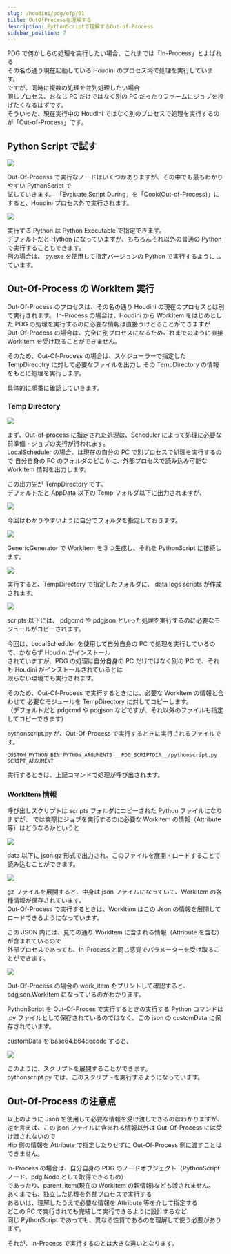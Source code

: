 ```yaml
---
slug: /houdini/pdg/ofp/01
title: OutOfProcessを理解する
description: PythonScriptで理解するOut-of-Process
sidebar_position: 7
---
```


PDG で何かしらの処理を実行したい場合、これまでは「In-Process」とよばれる  
その名の通り現在起動している Houdini のプロセス内で処理を実行しています。  
ですが、同時に複数の処理を並列処理したい場合  
同じプロセス、おなじ PC だけではなく別の PC だったりファームにジョブを投げたくなるはずです。  
そういった、現在実行中の Houdini ではなく別のプロセスで処理を実行するのが「Out-of-Process」です。

## Python Script で試す

![](https://gyazo.com/be3ce13febf944d6ff578cb85bfc3174.png)

Out-Of-Process で実行なノードはいくつかありますが、その中でも最もわかりやすい PythonScript で  
試していきます。
「Evaluate Script During」を「Cook(Out-of-Process)」にすると、Houdini プロセス外で実行されます。

![](https://gyazo.com/68ec56db1e404f9314c3f9cfa8a6f445.png)

実行する Python は Python Executable で指定できます。  
デフォルトだと Hython になっていますが、もちろんそれ以外の普通の Python で実行することもできます。  
例の場合は、 py.exe を使用して指定バージョンの Python で実行するようにしています。

## Out-Of-Process の WorkItem 実行

Out-Of-Process のプロセスは、その名の通り Houdini の現在のプロセスとは別で実行されます。
In-Process の場合は、Houdini から WorkItem をはじめとした PDG の処理を実行するのに必要な情報は直接うけとることができますが
Out-Of-Process の場合は、完全に別プロセスになるためこれまでのように直接 WorkItem を受け取ることができません。

そのため、Out-Of-Process の場合は、スケジューラーで指定した TempDirecotry に対して必要なファイルを出力し
その TempDirectory の情報をもとに処理を実行します。

具体的に順番に確認していきます。

### Temp Directory

![](https://gyazo.com/b1fe4ed02ca307395269f25bb2600b16.png)

まず、Out-of-process に指定された処理は、Scheduler によって処理に必要な前準備・ジョブの実行が行われます。  
LocalScheduler の場合、は現在の自分の PC で別プロセスで処理を実行するので
自分自身の PC のフォルダのどこかに、外部プロセスで読み込み可能な WorkItem 情報を出力します。

この出力先が TempDirectory です。  
デフォルトだと AppData 以下の Temp フォルダ以下に出力されますが、

![](https://gyazo.com/c48e978dcdf8295bf93c5c279780830d.png)

今回はわかりやすいように自分でフォルダを指定しておきます。

![](https://gyazo.com/3149a27058d7b07a81450e31c30ebbe5.png)

GenericGenerator で WorkItem を３つ生成し、それを PythonScript に接続します。

![](https://gyazo.com/a2815d6d6096120385200255b256d83e.png)

実行すると、TempDirectory で指定したフォルダに、 data logs scripts が作成されます。

![](https://gyazo.com/ba113222be5a433faa8bbef46c6dab71.png)

scripts 以下には、 pdgcmd や pdgjson といった処理を実行するのに必要なモジュールがコピーされます。

今回は、LocalScheduler を使用して自分自身の PC で処理を実行しているので、かならず Houdini がインストール  
されていますが、PDG の処理は自分自身の PC だけではなく別の PC で、それも Houdini がインストールされているとは  
限らない環境でも実行されます。

そのため、Out-Of-Process で実行するときには、必要な WorkItem の情報と合わせて
必要なモジュールを TempDirectory に対してコピーします。  
（デフォルトだと pdgcmd や pdgjson などですが、それ以外のファイルも指定してコピーできます）

pythonscript.py が、Out-Of-Process で実行するときに実行されるファイルです。

```
CUSTOM_PYTHON_BIN PYTHON_ARGUMENTS __PDG_SCRIPTDIR__/pythonscript.py SCRIPT_ARGUMENT
```

実行するときは、上記コマンドで処理が呼び出されます。

### WorkItem 情報

呼び出しスクリプトは scripts フォルダにコピーされた Python ファイルになりますが、
では実際にジョブを実行するのに必要な WorkItem の情報（Attribute 等）はどうなるかというと

![](https://gyazo.com/c83f0a657d0a81df567bc11dfd68c656.png)

data 以下に json.gz 形式で出力され、このファイルを展開・ロードすることで読み込むことができます。

![](https://gyazo.com/fd5779f9f0015b7878f46bc66bf8def9.png)

gz ファイルを展開すると、中身は json ファイルになっていて、WorkItem の各種情報が保存されています。  
Out-Of-Process で実行するときは、WorkItem はこの Json の情報を展開してロードできるようになっています。

この JSON 内には、見ての通り WorkItem に含まれる情報（Attribute を含む）が含まれているので  
外部プロセスであっても、In-Process と同じ感覚でパラメーターを受け取ることができます。

![](https://gyazo.com/7ac243b7d52e96a1753c7c063ab585b0.png)

Out-Of-Process の場合の work_item をプリントして確認すると、pdgjson.WorkItem になっているのがわかります。

PythonScript を Out-Of-Proces で実行するときの実行する Python コマンドは  
.py ファイルとして保存されているのではなく、この json の customData に保存されています。

customData を base64.b64decode すると、

![](https://gyazo.com/536411196ed984a853df9aaead445add.png)

このように、スクリプトを展開することができます。  
pythonscript.py では、このスクリプトを実行するようになっています。

## Out-Of-Process の注意点

以上のように Json を使用して必要な情報を受け渡しできるのはわかりますが、  
逆を言えば、この json ファイルに含まれる情報以外は Out-Of-Process には受け渡されないので  
Hip 側の情報を Attribute で指定したりせずに Out-Of-Process 側に渡すことはできません。

In-Process の場合は、自分自身の PDG のノードオブジェクト（PythonScript ノード、pdg.Node として取得できるもの）  
であったり、parent_item(現在の WorkItem の親情報)なども渡されません。  
あくまでも、独立した処理を外部プロセスで実行する  
あるいは、理解したうえで必要な情報を Attribute 等を介して指定する  
どこの PC で実行されても完結して実行できるように設計するなど  
同じ PythonScript であっても、異なる性質であるのを理解して使う必要があります。

それが、In-Process で実行するのとは大きな違いとなります。
